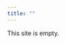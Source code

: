 ```yaml
---
title: ""
---
```


This site is empty.

<!-- I received my A.B. from Dartmouth College in 2010 with a major in -->
<!-- chemistry and a minor in linguistics. I attended medical school at the  -->
<!-- University of Massachusetts from 2010-2014, then completed residency training -->
<!-- in internal medicine at California Pacific Medical Center in San Francisco, CA -->
<!-- in 2017. I am currently a research fellow in the Division of Nephrology at -->
<!-- University of California, San Francisco, where I am also completing a Master's  -->
<!-- in the Department of Epidemiology and Biostatistics.  -->